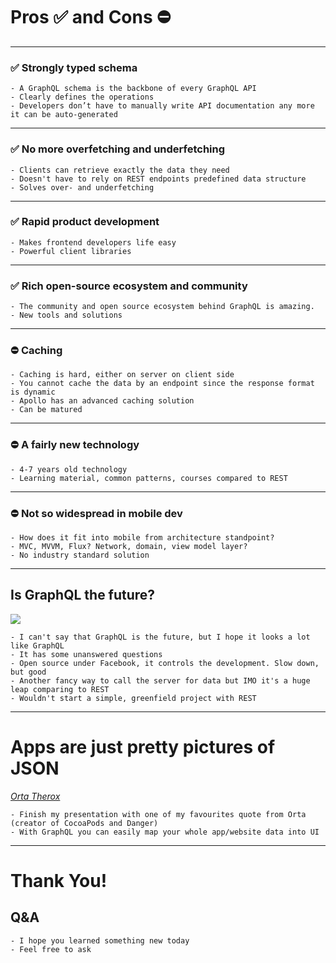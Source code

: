 
# Pros ✅ and Cons ⛔️

---

### ✅ Strongly typed schema

```notes
- A GraphQL schema is the backbone of every GraphQL API
- Clearly defines the operations
- Developers don’t have to manually write API documentation any more it can be auto-generated
```

---

### ✅ No more overfetching and underfetching

```notes
- Clients can retrieve exactly the data they need
- Doesn't have to rely on REST endpoints predefined data structure
- Solves over- and underfetching
```

---

### ✅ Rapid product development

```notes
- Makes frontend developers life easy
- Powerful client libraries
```

---

### ✅ Rich open-source ecosystem and community

```notes
- The community and open source ecosystem behind GraphQL is amazing.
- New tools and solutions
```

---

### ⛔️ Caching

```notes
- Caching is hard, either on server on client side
- You cannot cache the data by an endpoint since the response format is dynamic
- Apollo has an advanced caching solution
- Can be matured
```

---

### ⛔️ A fairly new technology

```notes
- 4-7 years old technology
- Learning material, common patterns, courses compared to REST
```

---

### ⛔️ Not so widespread in mobile dev

```notes
- How does it fit into mobile from architecture standpoint?
- MVC, MVVM, Flux? Network, domain, view model layer?
- No industry standard solution
```

---

## Is GraphQL the future?

![](https://media.giphy.com/media/2Y8Iq3xe121Ba3hUAM/giphy.gif)

```notes
- I can't say that GraphQL is the future, but I hope it looks a lot like GraphQL
- It has some unanswered questions
- Open source under Facebook, it controls the development. Slow down, but good
- Another fancy way to call the server for data but IMO it's a huge leap comparing to REST
- Wouldn't start a simple, greenfield project with REST

```

---


# Apps are just pretty pictures of JSON

[_Orta Therox_](https://orta.io)

```notes
- Finish my presentation with one of my favourites quote from Orta (creator of CocoaPods and Danger)
- With GraphQL you can easily map your whole app/website data into UI
```

---

# Thank You!

## Q&A

```notes
- I hope you learned something new today
- Feel free to ask
```
